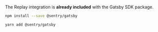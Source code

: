 The Replay integration is **already included** with the Gatsby SDK package.

```bash {tabTitle: npm}
npm install --save @sentry/gatsby
```

```bash {tabTitle: Yarn}
yarn add @sentry/gatsby
```
